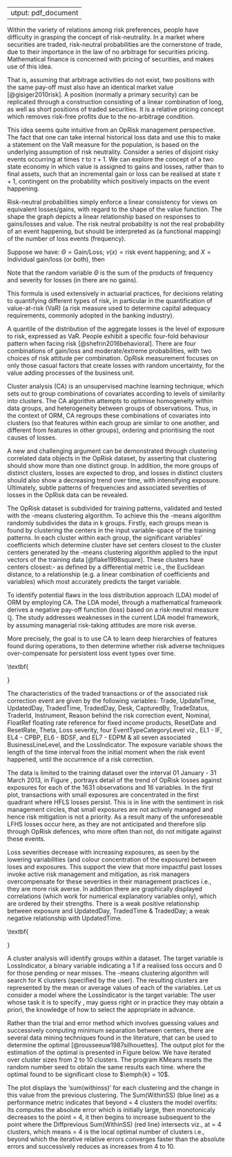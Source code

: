  ---
output: pdf_document
---
\doublespacing

\section{Theoretical investigations for the quantification of modern ORM}

Within the variety of relations among risk preferences, people have difficulty in grasping the concept of risk-neutrality. In a market where securities are traded, risk-neutral probabilities are the cornerstone of trade, due to their importance in the law of no arbitrage for securities pricing. Mathematical finance is concerned with pricing of securities, and makes use of this idea.\medskip

That is, assuming that arbitrage activities do not exist, two positions with the same pay-off must also have an identical market value [@gisiger2010risk]. A position (normally a primary security) can be replicated through a construction consisting of a linear combination of long, as well as short positions of traded securities. It is a relative pricing concept which removes risk-free profits due to the no-arbitrage condition.\medskip

This idea seems quite intuitive from an OpRisk management perspective. The fact that one can take internal historical loss data and use this to make a statement on the \texttt{OpRisk} VaR measure for the population, is based on the underlying assumption of risk neutrality. Consider a series of disjoint risky events occurring at times $\tau$ to $\tau + 1$. We can explore the concept of a two state economy in which value is assigned to gains and losses, rather than to final assets, such that an incremental gain or loss can be realised at state $\tau + 1$, contingent on the probability which positively impacts on the event happening.\medskip

\subsection{Risk-neutral measure $\mathbb{Q}$}

Risk-neutral probabilities simply enforce a linear consistency for views on equivalent losses/gains, with regard to the shape of the value function. The shape the graph depicts a linear relationship based on responses to gains/losses and value. The risk neutral probability is not the real probability of an event happening, but should be interpreted as (a functional mapping) of the number of loss events (frequency).\medskip

Suppose we have: $\Theta = \mbox{Gain/Loss}$; $\nu(x) = \mbox{risk event happening}$; and $X = \mbox{Individual gain/loss (or both)}$, then
\begin{eqnarray}\label{eqn3}
\Theta = &\sum_{i=1}^{n}\mbox{Pr}[\nu (x_{i})]*X_i & \\
 \mbox{where} \nonumber\\
&\sum_{i=1}^{n}\mbox{Pr}[\nu (x_{i})] = 1 &\qquad \mbox{and} \qquad \mbox{Pr}[\nu (x_{i})] \geq 0 \quad \forall i\nonumber
\end{eqnarray}         

Note that the random variable $\Theta$ is the sum of the products of frequency and severity for losses (in \texttt{OpRisk} there are no gains).\medskip

This formula is used extensively in actuarial practices, for decisions relating to quantifying different types of risk, in particular in the quantification of value-at-risk (VaR) (a risk measure used to determine capital adequacy requirements, commonly adopted in the banking industry).\medskip

A quantile of the distribution of the aggregate losses is the level of exposure to risk, expressed as VaR. People exhibit a specific four-fold behaviour pattern when facing risk [@shefrin2016behavioral]. There are four combinations of gain/loss and moderate/extreme probabilities, with two choices of risk attitude per combination. OpRisk measurement focuses on only those casual factors that create losses with random uncertainty, for the value adding processes of the business unit.

\subsection{Cluster analysis}

Cluster analysis (CA) is an unsupervised machine learning technique, which sets out to group combinations of covariates according to levels of similarity into clusters. The CA algorithm attempts to optimise homogeneity within data groups, and heterogeneity between groups of observations. Thus, in the context of ORM, CA regroups these combinations of covariates into clusters (so that features within each group are similar to one another, and different from features in other groups), ordering and prioritising the root causes of losses.\medskip

A new and challenging argument can be demonstrated through clustering correlated data objects in the OpRisk dataset, by asserting that clustering should show more than one distinct group. In addition, the more groups of distinct clusters, losses are expected to drop, and losses in distinct clusters should also show a decreasing trend over time, with intensifying exposure. Ultimately, subtle patterns of frequencies and associated severities of losses in the OpRisk data can be revealed.\medskip  

The OpRisk dataset is subdivided for training patterns, validated and tested with the \emph{k}-means clustering algorithm. To achieve this the \emph{k}-means algorithm randomly subdivides the data in k groups. Firstly, each groups mean is found by clustering the centers in the input variable-space of the training patterns. In each cluster within each group, the significant variables' coefficients which determine cluster have set centers closest to the cluster centers generated by the \emph{k}-means clustering algorithm applied to the input vectors of the training data [@flake1998square]. These clusters  have centers closest:- as defined by a differential metric i.e., the Euclidean distance, to a relationship (e.g. a linear combination of coefficients and variables) which most accurately predicts the target variable.

\subsection{Research Objective 3}

To identify potential flaws in the loss distribution approach (LDA) model of ORM by employing CA. The \textit{classical}  LDA model, through a mathematical framework derives a negative pay-off function (loss) based on a risk-neutral measure $\mathbb{Q}$. The study addresses weaknesses in the current LDA model framework, by assuming managerial risk-taking attitudes are more risk averse.\medskip

More precisely, the goal is to use CA to learn deep hierarchies of features\footnote{A typical approach taken in the literature is to use an unsupervised learning algorithm to train a model of the unlabeled data and then use the results to extract interesting features from the data [@coates2012learning]} found during operations, to then determine whether risk adverse techniques over-compensate for persistent loss event types over time. 

\textbf{\section{Description of the dataset}}

The characteristics of the traded transactions or of the associated risk correction event are given by the following variables: Trade, UpdateTime, UpdatedDay, TradedTime, TradedDay, Desk, CapturedBy, TradeStatus, TraderId, Instrument, Reason behind the risk correction event, Nominal, FloatRef floating rate reference for fixed income products, ResetDate and ResetRate, Theta, Loss severity, four EventTypeCategoryLevel viz., EL1 - IF, EL4 - CPBP, EL6 - BDSF, and EL7 - EDPM  \& all seven associated  BusinessLineLevel, and the LossIndicator. The exposure variable shows the length of the time interval from the initial moment when the risk event happened, until the occurrence of a risk correction.\medskip

The data is limited to the training dataset over the interval 01 January - 31 March 2013, in Figure \ref{Fig4}, portrays detail of the trend of OpRisk losses against exposures for each of the 1631 observations and 16 variables. In the first plot, transactions with small exposures are concentrated in the first quadrant where HFLS losses persist. This is in line with the sentiment in risk management circles, that small exposures are not actively managed and hence risk mitigation is not a priority. As a result many of the unforeseeable LFHS losses occur here, as they are not anticipated and therefore slip through OpRisk defences, who more often than not, do not mitigate against these events.\medskip

Loss severities decrease with increasing exposures, as seen by the lowering variabilities (and colour concentration of the exposure) between loses and exposures. This  support the view that more impactful past losses invoke active risk management and mitigation, as risk managers overcompensate for these severities in their management practices i.e., they are more risk averse. In addition there are graphically displayed correlations (which work for numerical explanatory variables only), which are ordered by their strengths. There is a weak positive relationship between exposure and UpdatedDay, TradedTime \& TradedDay; a weak negative relationship with UpdatedTime.  

\textbf{\section{Exploratory data analysis}}

\begin{figure}
\begin{frame}
      \centering
       \begin{tabular}{cc}
        \textbf{OpRisk loss severities vs exposure} & \textbf{Ordered correlations by strength}\\
        \includegraphics[width=7cm]{Loss_vs_Exposure(1).eps}
         &
         \includegraphics[width=7cm]{CorrPlot.eps}
         \end{tabular}
    \end{frame}
    \caption{Graphically displayed correlations by strength and a plot of OpRisk loss severities vs exposure}
    \label{Fig4}
\end{figure}

\subsection{The estimation of \emph{k}-means clustering algorithm}

A cluster analysis will identify groups within a dataset. The target variable is LossIndicator, a binary variable indicating a $1$ if a realised loss occurs and $0$ for those pending or near misses. The \emph{K}-means clustering algorithm will search for K clusters (specified by the user). The resulting \emph{k} clusters are represented by the mean or average values of each of the variables. Let us consider a model where the LossIndicator is the target variable: The user whose task it is to specify \emph{k}, may guess right or in practice they may obtain a priori, the knowledge of how to select the appropriate \emph{k} in advance.\medskip

Rather than the trial and error method which involves guessing \emph{k} values and successively computing minimum separation between centers, there are several data mining techniques found in the literature, that can be used to determine the optimal \emph{k} [@rousseeuw1987silhouettes]. The output plot for the estimation of the optimal \emph{k} is presented in Figure \ref{Fig5} below. We have iterated over cluster sizes from 2 to 10 clusters. The program KMeans resets the random number seed to obtain the same results each time. where the optimal \emph{k} found to be significant close to $\emph{k} = 10$.\medskip

The plot displays the 'sum(withinss)' for each clustering and the change in this value from the previous clustering. The Sum(WithinSS) (blue line) as a performance metric indicates that beyond \emph{k} = 4 clusters the model overfits: Its computes the absolute error which is initially  large, then monotonicaly decreases to the point \emph{k} = 4, it then begins to increase subsequent to the point where the Diffprevious Sum(WithinSS) (red line) intersects viz., at \emph{k} = 4 clusters, which means \emph{k} = 4 is the local optimal number of clusters i.e., beyond which the iterative relative errors converges faster than the absolute errors and successively reduces as \emph{k} increases from 4 to 10.  

\begin{figure}
\centering
\includegraphics[width=15cm, height=7.5cm]{IterateKmeans.eps}
\caption{Finding the optimal number of \emph{k} groups by the Silhouette Statistic SS: Sum is a  measure to approximate the optimal number of \emph{k} groups by the Silhouette Statistic SS}
\label{IterateKmeans}
\end{figure}

\subsubsection{Rattle program code}

\subsubsection{Results}
\begin{verbatim}
Cluster sizes:

[1] "478 404 570 179"

Data means:

      Trade  UpdatedDay UpdatedTime   TradedDay  TradedTime 
0.762016409 0.448559166 0.486589314 0.487369712 0.601539912 
       Loss    exposure 
0.003232348 0.121083376 

Cluster centers:

      Trade UpdatedDay UpdatedTime TradedDay TradedTime        Loss
1 0.8106844  0.3943515   0.4123358 0.2912134  0.8556825 0.004692829
2 0.8716248  0.4900990   0.5409218 0.7948845  0.8270263 0.002132631
3 0.8378683  0.4493567   0.5264944 0.4160234  0.2165842 0.002308103
4 0.1431301  0.4970205   0.4351758 0.5443203  0.6397973 0.004757466
    exposure
1 0.08060460
2 0.06359981
3 0.07134609
4 0.51729829

Within cluster sum of squares:

[1]  84.88017  89.27845 148.89661  59.37208

Time taken: 1.86 secs

Rattle timestamp: 2018-12-13 07:22:48 User
\end{verbatim}

\begin{sidewaysfigure}
\centering
\includegraphics[width=22.5cm, height=15cm]{CA14MeansPlot.eps}
\caption{A scatterplot matrix for the \emph{k}-means clustering of size 4, and the covariates of frequency loss events consisting of 369 loss event frequencies amounting to R 61 534 745 P\&L severity of loss impact.}
\label{CA14MeansPlot}
\end{sidewaysfigure}

\singlespacing